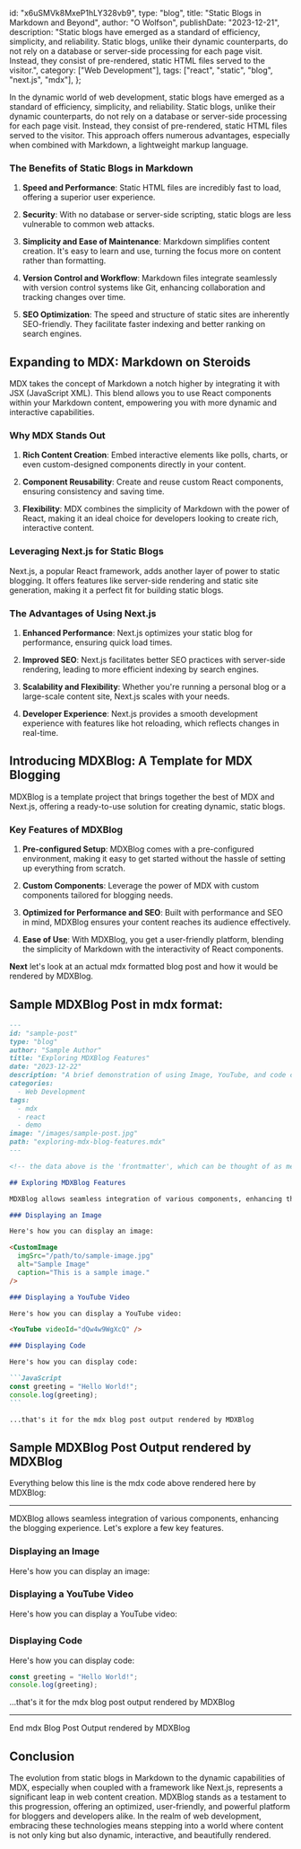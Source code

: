   id: "x6uSMVk8MxeP1hLY328vb9",
  type: "blog",
  title: "Static Blogs in Markdown and Beyond",
  author: "O Wolfson",
  publishDate: "2023-12-21",
  description:
    "Static blogs have emerged as a standard of efficiency, simplicity, and reliability. Static blogs, unlike their dynamic counterparts, do not rely on a database or server-side processing for each page visit. Instead, they consist of pre-rendered, static HTML files served to the visitor.",
  category: ["Web Development"],
  tags: ["react", "static", "blog", "next.js", "mdx"],
};

In the dynamic world of web development, static blogs have emerged as a standard of efficiency, simplicity, and reliability. Static blogs, unlike their dynamic counterparts, do not rely on a database or server-side processing for each page visit. Instead, they consist of pre-rendered, static HTML files served to the visitor. This approach offers numerous advantages, especially when combined with Markdown, a lightweight markup language.

### The Benefits of Static Blogs in Markdown

1. **Speed and Performance**: Static HTML files are incredibly fast to load, offering a superior user experience.
2. **Security**: With no database or server-side scripting, static blogs are less vulnerable to common web attacks.

3. **Simplicity and Ease of Maintenance**: Markdown simplifies content creation. It's easy to learn and use, turning the focus more on content rather than formatting.

4. **Version Control and Workflow**: Markdown files integrate seamlessly with version control systems like Git, enhancing collaboration and tracking changes over time.

5. **SEO Optimization**: The speed and structure of static sites are inherently SEO-friendly. They facilitate faster indexing and better ranking on search engines.

## Expanding to MDX: Markdown on Steroids

MDX takes the concept of Markdown a notch higher by integrating it with JSX (JavaScript XML). This blend allows you to use React components within your Markdown content, empowering you with more dynamic and interactive capabilities.

### Why MDX Stands Out

1. **Rich Content Creation**: Embed interactive elements like polls, charts, or even custom-designed components directly in your content.

2. **Component Reusability**: Create and reuse custom React components, ensuring consistency and saving time.

3. **Flexibility**: MDX combines the simplicity of Markdown with the power of React, making it an ideal choice for developers looking to create rich, interactive content.

### Leveraging Next.js for Static Blogs

Next.js, a popular React framework, adds another layer of power to static blogging. It offers features like server-side rendering and static site generation, making it a perfect fit for building static blogs.

### The Advantages of Using Next.js

1. **Enhanced Performance**: Next.js optimizes your static blog for performance, ensuring quick load times.

2. **Improved SEO**: Next.js facilitates better SEO practices with server-side rendering, leading to more efficient indexing by search engines.

3. **Scalability and Flexibility**: Whether you&apos;re running a personal blog or a large-scale content site, Next.js scales with your needs.

4. **Developer Experience**: Next.js provides a smooth development experience with features like hot reloading, which reflects changes in real-time.

## Introducing MDXBlog: A Template for MDX Blogging

MDXBlog is a template project that brings together the best of MDX and Next.js, offering a ready-to-use solution for creating dynamic, static blogs.

### Key Features of MDXBlog

1. **Pre-configured Setup**: MDXBlog comes with a pre-configured environment, making it easy to get started without the hassle of setting up everything from scratch.

2. **Custom Components**: Leverage the power of MDX with custom components tailored for blogging needs.

3. **Optimized for Performance and SEO**: Built with performance and SEO in mind, MDXBlog ensures your content reaches its audience effectively.

4. **Ease of Use**: With MDXBlog, you get a user-friendly platform, blending the simplicity of Markdown with the interactivity of React components.

**Next** let&apos;s look at an actual mdx formatted blog post and how it would be rendered by MDXBlog.

## Sample MDXBlog Post in mdx format:

````markdown
---
id: "sample-post"
type: "blog"
author: "Sample Author"
title: "Exploring MDXBlog Features"
date: "2023-12-22"
description: "A brief demonstration of using Image, YouTube, and code components in an MDXBlog post."
categories:
  - Web Development
tags:
  - mdx
  - react
  - demo
image: "/images/sample-post.jpg"
path: "exploring-mdx-blog-features.mdx"
---

<!-- the data above is the 'frontmatter', which can be thought of as metadata and is generally used to sort content, and render title, description, featured image, etc...  -->

## Exploring MDXBlog Features

MDXBlog allows seamless integration of various components, enhancing the blogging experience. Let's explore a few key features.

### Displaying an Image

Here's how you can display an image:

<CustomImage
  imgSrc="/path/to/sample-image.jpg"
  alt="Sample Image"
  caption="This is a sample image."
/>

### Displaying a YouTube Video

Here's how you can display a YouTube video:

<YouTube videoId="dQw4w9WgXcQ" />

### Displaying Code

Here's how you can display code:

```JavaScript
const greeting = "Hello World!";
console.log(greeting);
```

...that's it for the mdx blog post output rendered by MDXBlog
````

## Sample MDXBlog Post Output rendered by MDXBlog

Everything below this line is the mdx code above rendered here by MDXBlog:

---

MDXBlog allows seamless integration of various components, enhancing the blogging experience. Let's explore a few key features.

### Displaying an Image

Here's how you can display an image:

<CustomImage
  imgSrc="https://images.unsplash.com/photo-1494256997604-768d1f608cac?q=80&w=3329&auto=format&fit=crop&ixlib=rb-4.0.3&ixid=M3wxMjA3fDB8MHxwaG90by1wYWdlfHx8fGVufDB8fHx8fA%3D%3D"
  alt="funny cat"
  caption="This is a sample image."
/>

### Displaying a YouTube Video

Here's how you can display a YouTube video:

## <YouTube videoId="DsSus18EVj0" />

### Displaying Code

Here's how you can display code:

```JavaScript
const greeting = "Hello World!";
console.log(greeting);
```

...that's it for the mdx blog post output rendered by MDXBlog

---

End mdx Blog Post Output rendered by MDXBlog

## Conclusion

The evolution from static blogs in Markdown to the dynamic capabilities of MDX, especially when coupled with a framework like Next.js, represents a significant leap in web content creation. MDXBlog stands as a testament to this progression, offering an optimized, user-friendly, and powerful platform for bloggers and developers alike. In the realm of web development, embracing these technologies means stepping into a world where content is not only king but also dynamic, interactive, and beautifully rendered.
